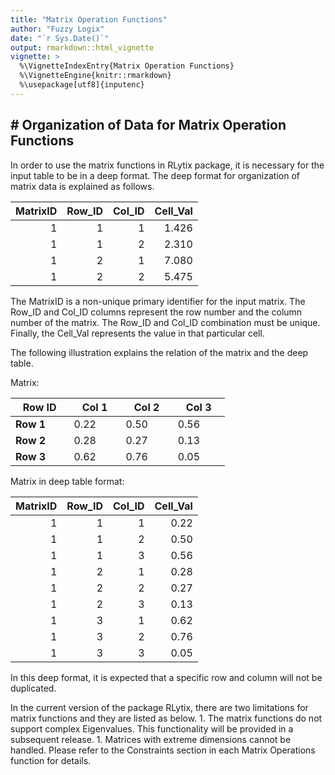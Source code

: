 ```yaml
---
title: "Matrix Operation Functions"
author: "Fuzzy Logix"
date: "`r Sys.Date()`"
output: rmarkdown::html_vignette
vignette: >
  %\VignetteIndexEntry{Matrix Operation Functions}
  %\VignetteEngine{knitr::rmarkdown}
  %\usepackage[utf8]{inputenc}
---
```


# Organization of Data for Matrix Operation Functions
--------

In order to use the matrix functions in RLytix package, it is necessary for the input table to be in a deep format. The deep format for organization of matrix data is explained as follows.

| MatrixID | Row_ID | Col_ID | Cell_Val |
|---------:|-------:|-------:|---------:|
|     1    |   1    |    1   |  1.426   |
|     1    |   1    |    2   |  2.310   |
|     1    |   2    |    1   |  7.080   |
|     1    |   2    |    2   |  5.475   |

The MatrixID is a non-unique primary identifier for the input matrix.  The Row_ID and Col_ID columns represent the row number and the column number of the matrix. The Row_ID and
Col_ID combination must be unique. Finally, the Cell_Val represents the value in that particular cell.

The following illustration explains the relation of the matrix and the deep table.

Matrix:

+------------+-----------+-----------+-----------+
| **Row ID** | **Col 1** | **Col 2** | **Col 3** |
+============+===========+===========+===========+
| **Row 1**  |   0.22    |   0.50    |   0.56    |
+------------+-----------+-----------+-----------+
| **Row 2**  |   0.28    |   0.27    |   0.13    |
+------------+-----------+-----------+-----------+
| **Row 3**  |   0.62    |   0.76    |   0.05    |
+------------+-----------+-----------+-----------+


Matrix in deep table format:

| MatrixID | Row_ID | Col_ID | Cell_Val |
|---------:|-------:|-------:|---------:|
|     1    |   1    |    1   |   0.22   |
|     1    |   1    |    2   |   0.50   |
|     1    |   1    |    3   |   0.56   |
|     1    |   2    |    1   |   0.28   |
|     1    |   2    |    2   |   0.27   |
|     1    |   2    |    3   |   0.13   |
|     1    |   3    |    1   |   0.62   |
|     1    |   3    |    2   |   0.76   |
|     1    |   3    |    3   |   0.05   |

In this deep format, it is expected that a specific row and column will not be duplicated.

In the current version of the package RLytix, there are two limitations for matrix functions and they are listed as below.
1. The matrix functions do not support complex Eigenvalues. This functionality will be provided in a subsequent release.
1. Matrices with extreme dimensions cannot be handled. Please refer to the Constraints section in each Matrix Operations function for details.


